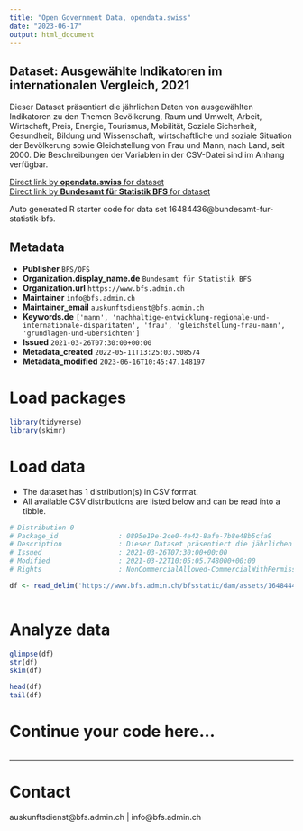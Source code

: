 ```yaml
---
title: "Open Government Data, opendata.swiss"
date: "2023-06-17"
output: html_document
---
```


## Dataset: Ausgewählte Indikatoren im internationalen Vergleich, 2021

Dieser Dataset präsentiert die jährlichen Daten von ausgewählten Indikatoren zu den Themen Bevölkerung, Raum und Umwelt, Arbeit, Wirtschaft, Preis, Energie, Tourismus, Mobilität, Soziale Sicherheit, Gesundheit, Bildung und Wissenschaft, wirtschaftliche und soziale Situation der Bevölkerung sowie Gleichstellung von Frau und Mann, nach Land, seit 2000. Die Beschreibungen der Variablen in der CSV-Datei sind im Anhang verfügbar.

[Direct link by **opendata.swiss** for dataset](https://opendata.swiss/de/dataset/ausgewahlte-indikatoren-im-internationalen-vergleich-2021)<br>
[Direct link by **Bundesamt für Statistik BFS** for dataset](https://www.bfs.admin.ch/asset/de/ts-x-21.03.03)

Auto generated R starter code for data set 16484436@bundesamt-fur-statistik-bfs.

## Metadata

- **Publisher** `BFS/OFS`
- **Organization.display_name.de** `Bundesamt für Statistik BFS`
- **Organization.url** `https://www.bfs.admin.ch`
- **Maintainer** `info@bfs.admin.ch`
- **Maintainer_email** `auskunftsdienst@bfs.admin.ch`
- **Keywords.de** `['mann', 'nachhaltige-entwicklung-regionale-und-internationale-disparitaten', 'frau', 'gleichstellung-frau-mann', 'grundlagen-und-ubersichten']`
- **Issued** `2021-03-26T07:30:00+00:00`
- **Metadata_created** `2022-05-11T13:25:03.508574`
- **Metadata_modified** `2023-06-16T10:45:47.148197`


# Load packages

```r

library(tidyverse)
library(skimr)

```

# Load data

-   The dataset has 1 distribution(s) in CSV format.
-   All available CSV distributions are listed below and can be read into a tibble.

```r

# Distribution 0
# Package_id               : 0895e19e-2ce0-4e42-8afe-7b8e48b5cfa9
# Description              : Dieser Dataset präsentiert die jährlichen Daten von ausgewählten Indikatoren zu den Themen Bevölkerung, Raum und Umwelt, Arbeit, Wirtschaft, Preis, Energie, Tourismus, Mobilität, Soziale Sicherheit, Gesundheit, Bildung und Wissenschaft, wirtschaftliche und soziale Situation der Bevölkerung sowie Gleichstellung von Frau und Mann, nach Land, seit 2000. Die Beschreibungen der Variablen in der CSV-Datei sind im Anhang verfügbar.
# Issued                   : 2021-03-26T07:30:00+00:00
# Modified                 : 2021-03-22T10:05:05.748000+00:00
# Rights                   : NonCommercialAllowed-CommercialWithPermission-ReferenceRequired

df <- read_delim('https://www.bfs.admin.ch/bfsstatic/dam/assets/16484442/master')



```

# Analyze data

```r

glimpse(df)
str(df)
skim(df)

head(df)
tail(df)

```

# Continue your code here...

```r

```

------------------------------------------------------------------------

# Contact

auskunftsdienst@bfs.admin.ch | info@bfs.admin.ch
